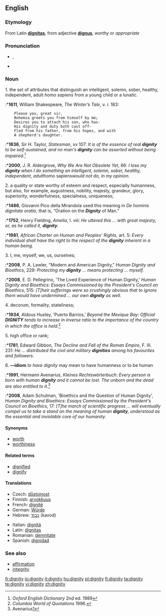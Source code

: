 
==English==

===Etymology===
From Latin '''[[dignitas]]''', from adjective '''[[dignus]]''', ''worthy'' or ''appropriate''

===Pronunciation===
* {{IPA|/ˈdɪgnəti/}}, {{SAMPA|/"dIgn@ti/}}
* {{audio|en-us-dignity.ogg|Audio (US)}}

===Noun===
{{en-noun|dignities|-}}


<!--I have tried to use automatic numbering; but I have had no success.-->

1. the set of attributes that distinguish an intelligent, solemn, sober, healthy, independent, adult ''homo sapiens'' from a young child or a lunatic.

:*'''1611''', William Shakespeare, ''The Winter’s Tale'', v. i. 183:
<pre>    Please you, great sir,
    Bohemia greets you from himself by me;
    Desires you to attach his son, who has-
    His dignity and duty both cast off-
    Fled from his father, from his hopes, and with
    A shepherd's daughter.</pre>
:*'''1836''', Sir H. Taylor, ''Statesman'', xv 107: ''It is of the essence of real '''''dignity''''' to be self-sustained, and no man's '''''dignity''''' can be asserted without being impaired.''<ref>''Oxford English Dictionary'' 2nd ed. 1989</ref>
:*'''2000''', J. R. Aldergrove, ''Why We Are Not Obsolete Yet'', 66:  ''I lose my '''''dignity''''' when I do something an intelligent, solemn, sober, healthy, independent, adult ''homo sapiens'' would not do, in my opinion.''


2. a quality or state worthy of esteem and respect, especially humanness, but also, for example, augustness, nobility, majesty, grandeur, glory, superiority, wonderfulness, specialness, uniqueness;
:*'''1486''', Giovanni Pico della Mirandola used this meaning in ''De hominis dignitate oratio'', that is, “Oration on the '''''Dignity''''' of Man.”
:*'''1752''', Henry Fielding, ''Amelia'', I. viii: ''He uttered this ... with great majesty, or, as he called it, '''''dignity'''''.''
:*'''1981''', ''African Charter on Human and Peoples’ Rights'', art. 5: ''Every individual shall have the right to the respect of the '''''dignity''''' inherent in a human being.''


3. I, me, myself, we, us, ourselves;

:*'''2008''', P. A. Lawler, "Modern and American Dignity," ''Human Dignity and Bioethics'', 229: ''Protecting my '''''dignity''''' ... means protecting ... myself.''
:*'''2008''', E. D. Pellegrino, 'The Lived Experience of Human Dignity,' ''Human Dignity and Bioethics: Essays Commissioned by the President's Council on Bioethics'', 515: ''[T]heir sufferings were so crushingly obvious that to ignore them would have undermined ... our own '''''dignity''''' as well.''


4. decorum, formality, stateliness;

:*'''1934''', Aldous Huxley, 'Puerto Barrios,' ''Beyond the Mexique Bay'': ''Official '''''DIGNITY''''' tends to increase in inverse ratio to the importance of the country in which the office is held.''<ref>''Columbia World of Quotations'' 1996.</ref>


5. high office or rank;

:*'''1781''', Edward Gibbon, ''The Decline and Fall of the Roman Empire'',  F. III. 231: ''He ... distributed the civil and military '''''dignities''''' among his favourites and followers.''


6. '''—idiom''' ''to have dignity'' may mean to have humanness or to be human

:*'''1991''', Hermann Avenarius, ''Kleines Rechtswörterbuch'': ''Every person is born with human '''''dignity''''' and it cannot be lost. The unborn and the dead are also entitled to it.''<ref>Avenarius[http://www.dadalos.org/int/default.htm]</ref>
:*'''2008''', Adam Schulman, 'Bioethics and the Question of Human Dignity', ''Human Dignity and Bioethics: Essays Commissioned by the President's Council on Bioethics'', 17: ''[T]he march of scientific progress ... will eventually compel us to take a stand on the meaning of human '''''dignity''''', understood as the essential and inviolable core of our humanity.''

 
<references/>


====Synonyms====
* [[worth]]
* [[worthiness]]

====Related terms====
* [[dignified]]
* [[dignify]]

====Translations====
{{trans-top|worthiness}}
* Czech: [[důstojnost]] {{f}}
* Finnish: [[arvokkuus]]
* French: [[dignité]] {{f}}
* German: [[Würde]] {{f}}
* Hebrew: [[כבוד]] (kavod) {{m}}
{{trans-mid}}
* Italian: [[dignità]] {{f}}
* Latin: [[dignitas]] {{f}}
* Romanian: [[demnitate]] {{f}}
* Spanish: [[dignidad]] {{f}}
{{trans-bottom}}

===See also===
* [[affirmation]]
* [[integrity]]

[[fr:dignity]]
[[io:dignity]]
[[it:dignity]]
[[hu:dignity]]
[[pl:dignity]]
[[fi:dignity]]
[[ta:dignity]]
[[te:dignity]]
[[vi:dignity]]
[[zh:dignity]]